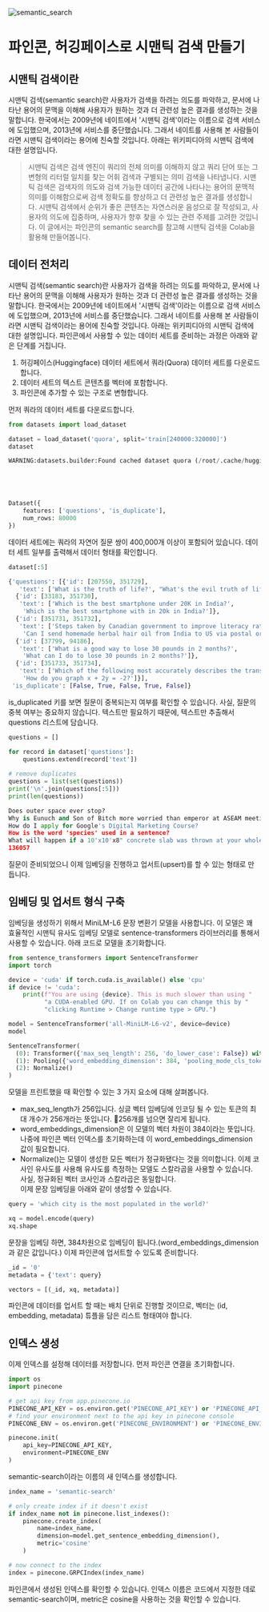 
![semantic_search](/images/semantic_search.png)
# 파인콘, 허깅페이스로 시맨틱 검색 만들기
## 시맨틱 검색이란
시맨틱 검색(semantic search)란 사용자가 검색을 하려는 의도를 파악하고, 문서에 나타난 용어의 문맥을 이해해 사용자가 원하는 것과 더 관련성 높은 결과를 생성하는 것을 말합니다. 한국에서는 2009년에 네이트에서 '시맨틱 검색'이라는 이름으로 검색 서비스에 도입했으며, 2013년에 서비스를 중단했습니다. 그래서 네이트를 사용해 본 사람들이라면 시맨틱 검색이라는 용어에 친숙할 것입니다. 아래는 위키피디아의 시맨틱 검색에 대한 설명입니다.
>시맨틱 검색은 검색 엔진이 쿼리의 전체 의미를 이해하지 않고 쿼리 단어 또는 그 변형의 리터럴 일치를 찾는 어휘 검색과 구별되는 의미 검색을 나타냅니다. 시맨틱 검색은 검색자의 의도와 검색 가능한 데이터 공간에 나타나는 용어의 문맥적 의미를 이해함으로써 검색 정확도를 향상하고 더 관련성 높은 결과를 생성합니다. 시맨틱 검색에서 순위가 ​​좋은 콘텐츠는 자연스러운 음성으로 잘 작성되고, 사용자의 의도에 집중하며, 사용자가 향후 찾을 수 있는 관련 주제를 고려한 것입니다.
이 글에서는 파인콘의 semantic search를 참고해 시맨틱 검색을 Colab을 활용해 만들어봅니다. 

## 데이터 전처리
시맨틱 검색(semantic search)란 사용자가 검색을 하려는 의도를 파악하고, 문서에 나타난 용어의 문맥을 이해해 사용자가 원하는 것과 더 관련성 높은 결과를 생성하는 것을 말합니다. 한국에서는 2009년에 네이트에서 '시맨틱 검색'이라는 이름으로 검색 서비스에 도입했으며, 2013년에 서비스를 중단했습니다. 그래서 네이트를 사용해 본 사람들이라면 시맨틱 검색이라는 용어에 친숙할 것입니다. 아래는 위키피디아의 시맨틱 검색에 대한 설명입니다. 
파인콘에서 사용할 수 있는 데이터 세트를 준비하는 과정은 아래와 같은 단계를 거칩니다.

1. 허깅페이스(Huggingface) 데이터 세트에서 쿼라(Quora) 데이터 세트를 다운로드합니다.
2. 데이터 세트의 텍스트 콘텐츠를 벡터에 포함합니다.
3. 파인콘에 추가할 수 있는 구조로 변형합니다.

먼저 쿼라의 데이터 세트를 다운로드합니다.
```python
from datasets import load_dataset

dataset = load_dataset('quora', split='train[240000:320000]')
dataset

```
```python
WARNING:datasets.builder:Found cached dataset quora (/root/.cache/huggingface/datasets/quora/default/0.0.0/36ba4cd42107f051a158016f1bea6ae3f4685c5df843529108a54e42d86c1e04)





Dataset({
    features: ['questions', 'is_duplicate'],
    num_rows: 80000
})

```
데이터 세트에는 쿼라의 자연어 질문 쌍이 400,000개 이상이 포함되어 있습니다. 데이터 세트 일부를 출력해서 데이터 형태를 확인합니다.
```python
dataset[:5]
```
```python
{'questions': [{'id': [207550, 351729],
   'text': ['What is the truth of life?', "What's the evil truth of life?"]},
  {'id': [33183, 351730],
   'text': ['Which is the best smartphone under 20K in India?',
    'Which is the best smartphone with in 20k in India?']},
  {'id': [351731, 351732],
   'text': ['Steps taken by Canadian government to improve literacy rate?',
    'Can I send homemade herbal hair oil from India to US via postal or private courier services?']},
  {'id': [37799, 94186],
   'text': ['What is a good way to lose 30 pounds in 2 months?',
    'What can I do to lose 30 pounds in 2 months?']},
  {'id': [351733, 351734],
   'text': ['Which of the following most accurately describes the translation of the graph y = (x+3)^2 -2 to the graph of y = (x -2)^2 +2?',
    'How do you graph x + 2y = -2?']}],
 'is_duplicate': [False, True, False, True, False]}

```
is_duplicated 키를 보면 질문이 중복되는지 여부를 확인할 수 있습니다. 사실, 질문의 중복 여부는 중요하지 않습니다. 텍스트만 필요하기 때문에, 텍스트만 추출해서 questions 리스트에 담습니다.

```python
questions = []

for record in dataset['questions']:
    questions.extend(record['text'])
  
# remove duplicates
questions = list(set(questions))
print('\n'.join(questions[:5]))
print(len(questions))

```

```python
Does outer space ever stop?
Why is Eunuch and Son of Bitch more worried than emperor at ASEAM meeting in Laos?
How do I apply for Google's Digital Marketing Course?
How is the word 'species' used in a sentence?
What will happen if a 10'x10'x8" concrete slab was thrown at your whole body at say 43 mph?
136057
```
질문이 준비되었으니 이제 임베딩을 진행하고 업서트(upsert)를 할 수 있는 형태로 만듭니다.


## 임베딩 및 업서트 형식 구축
임베딩을 생성하기 위해서 MiniLM-L6 문장 변환기 모델을 사용합니다. 이 모델은 꽤 효율적인 시맨틱 유사도 임베딩 모델로 sentence-transformers 라이브러리를 통해서 사용할 수 있습니다. 아래 코드로 모델을 초기화합니다.

```python
from sentence_transformers import SentenceTransformer
import torch

device = 'cuda' if torch.cuda.is_available() else 'cpu'
if device != 'cuda':
    print(f"You are using {device}. This is much slower than using "
          "a CUDA-enabled GPU. If on Colab you can change this by "
          "clicking Runtime > Change runtime type > GPU.")

model = SentenceTransformer('all-MiniLM-L6-v2', device=device)
model

```
```python
SentenceTransformer(
  (0): Transformer({'max_seq_length': 256, 'do_lower_case': False}) with Transformer model: BertModel 
  (1): Pooling({'word_embedding_dimension': 384, 'pooling_mode_cls_token': False, 'pooling_mode_mean_tokens': True, 'pooling_mode_max_tokens': False, 'pooling_mode_mean_sqrt_len_tokens': False})
  (2): Normalize()
)

```
모델을 프린트했을 때 확인할 수 있는 3 가지 요소에 대해 살펴봅니다.
* max_seq_length가 256입니다. 싱글 벡터 임베딩에 인코딩 될 수 있는 토큰의 최대 개수가 256개라는 뜻입니다. 256개를 넘으면 잘리게 됩니다.
* word_embeddings_dimension은 이 모델의 벡터 차원이 384이라는 뜻입니다. 나중에 파인콘 벡터 인덱스를 초기화하는데 이 word_embeddings_dimension 값이 필요합니다.
* Normalize()는 모델이 생성한 모든 벡터가 정규화됐다는 것을 의미합니다. 이제 코사인 유사도를 사용해 유사도를 측정하는 모델도 스칼라곱을 사용할 수 있습니다. 사실, 정규화된 벡터 코사인과 스칼라곱은 동일합니다.  
이제 문장 임베딩을 아래와 같이 생성할 수 있습니다.
```python
query = 'which city is the most populated in the world?'

xq = model.encode(query)
xq.shape

```
문장을 임베딩 하면, 384차원으로 임베딩이 됩니다.(word_embeddings_dimension과 같은 값입니다.)
이제 파인콘에 업서트할 수 있도록 준비합니다.
```python
_id = '0'
metadata = {'text': query}

vectors = [(_id, xq, metadata)]
```
파인콘에 데이터를 업서트 할 때는 배치 단위로 진행할 것이므로, 벡터는 (id, embedding, metadata) 튜플을 담은 리스트 형태여야 합니다.

## 인덱스 생성
이제 인덱스를 설정해 데이터를 저장합니다. 먼저 파인콘 연결을 초기화합니다.
```python
import os
import pinecone

# get api key from app.pinecone.io
PINECONE_API_KEY = os.environ.get('PINECONE_API_KEY') or 'PINECONE_API_KEY'
# find your environment next to the api key in pinecone console
PINECONE_ENV = os.environ.get('PINECONE_ENVIRONMENT') or 'PINECONE_ENVIRONMENT'

pinecone.init(
    api_key=PINECONE_API_KEY,
    environment=PINECONE_ENV
)

```
semantic-search이라는 이름의 새 인덱스를 생성합니다. 

```python
index_name = 'semantic-search'

# only create index if it doesn't exist
if index_name not in pinecone.list_indexes():
    pinecone.create_index(
        name=index_name,
        dimension=model.get_sentence_embedding_dimension(),
        metric='cosine'
    )

# now connect to the index
index = pinecone.GRPCIndex(index_name)

```
파인콘에서 생성된 인덱스를 확인할 수 있습니다. 인덱스 이름은 코드에서 지정한 데로 semantic-search이며, metric은 cosine을 사용하는 것을 확인할 수 있습니다. 

